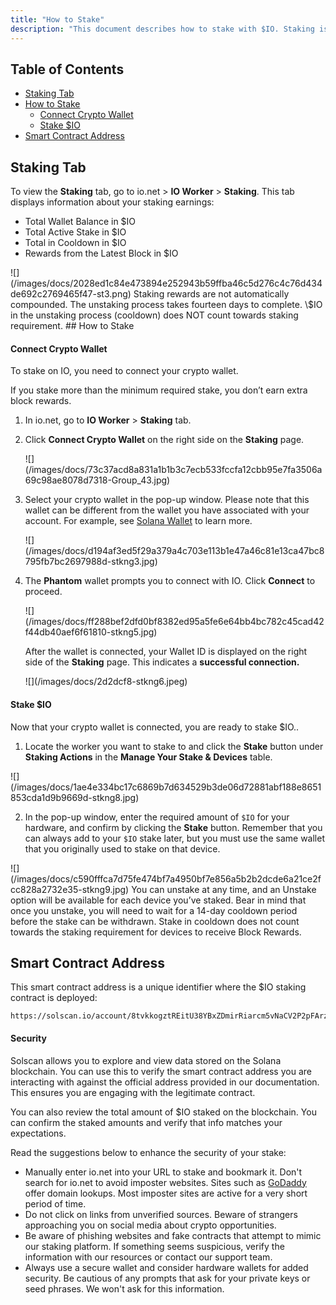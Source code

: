 ```yaml
---
title: "How to Stake"
description: "This document describes how to stake with $IO. Staking is a crucial component of our network security and efficiency. For general information about staking, see ."
---
```


## Table of Contents

- [Staking Tab](/docs/staking#staking-tab)
- [How to Stake](/docs/staking#how-to-stake)
   - [Connect Crypto Wallet](/docs/staking#connect-crypto-wallet)
   - [Stake $IO](/docs/staking#stake-io)
- [Smart Contract Address](/docs/staking#smart-contract-address)

## Staking Tab

To view the **Staking** tab, go to io.net > **IO Worker** > **Staking**. This tab displays information about your staking earnings:

* Total Wallet Balance in \$IO
* Total Active Stake in \$IO
* Total in Cooldown in \$IO
* Rewards from the Latest Block in \$IO

<Frame>
![](/images/docs/2028ed1c84e473894e252943b59ffba46c5d276c4c76d434de692c2769465f47-st3.png)
</Frame>

<Info>
Staking rewards are not automatically compounded. The unstaking process takes fourteen days to complete. \$IO in the unstaking process (cooldown) does NOT count towards staking requirement.
</Info>
## How to Stake

#### Connect Crypto Wallet

To stake on IO, you need to connect your crypto wallet.

<Info>
If you stake more than the minimum required stake, you don’t earn extra block rewards.
</Info>

1. In io.net, go to **IO Worker** > **Staking** tab.

2. Click **Connect Crypto Wallet** on the right side on the **Staking** page.

   <Frame>
   ![](/images/docs/73c37acd8a831a1b1b3c7ecb533fccfa12cbb95e7fa3506a69c98ae8078d7318-Group_43.jpg)
   </Frame>

3. Select your crypto wallet in the pop-up window. Please note that this wallet can be different from the wallet you have associated with your account. For example, see [Solana Wallet](/docs/solana) to learn more.

   <Frame>
   ![](/images/docs/d194af3ed5f29a379a4c703e113b1e47a46c81e13ca47bc8795fb7bc2697988d-stkng3.jpg)
   </Frame>

4. The **Phantom** wallet prompts you to connect with IO. Click **Connect** to proceed.

   <Frame>
   ![](/images/docs/ff288bef2dfd0bf8382ed95a5fe6e64bb4bc782c45cad42f44db40aef6f61810-stkng5.jpg)
   </Frame>

   After the wallet is connected, your Wallet ID is displayed on the right side of the **Staking** page. This indicates a **successful connection.**

   <Frame>
   ![](/images/docs/2d2dcf8-stkng6.jpeg)
   </Frame>

#### Stake \$IO

Now that your crypto wallet is connected, you are ready to stake \$IO..

1. Locate the worker you want to stake to and click the **Stake** button under **Staking Actions** in the **Manage Your Stake & Devices** table.

<Frame>
![](/images/docs/1ae4e334bc17c6869b7d634529b3de06d72881abf188e8651853cda1d9b9669d-stkng8.jpg)
</Frame>

2. In the pop-up window, enter the required amount of `$IO` for your hardware, and confirm by clicking the **Stake** button. Remember that you can always add to your `$IO` stake later, but you must use the same wallet that you originally used to stake on that device.

<Frame>
![](/images/docs/c590fffca7d75fe474bf7a4950bf7e856a5b2b2dcde6a21ce2fcc828a2732e35-stkng9.jpg)
</Frame>

<Info>
You can unstake at any time, and an Unstake option will be available for each device you’ve staked. Bear in mind that once you unstake, you will need to wait for a 14-day cooldown period before the stake can be withdrawn. Stake in cooldown does not count towards the staking requirement for devices to receive Block Rewards.
</Info>

## Smart Contract Address

This smart contract address is a unique identifier where the \$IO staking contract is deployed:

```
https://solscan.io/account/8tvkkogztREitU38YBxZDmirRiarcm5vNaCV2P2pFArz 
```

#### Security

Solscan allows you to explore and view data stored on the Solana blockchain. You can use this to verify the smart contract address you are interacting with against the official address provided in our documentation. This ensures you are engaging with the legitimate contract.

You can also review the total amount of \$IO staked on the blockchain. You can confirm the staked amounts and verify that info matches your expectations.

Read the suggestions below to enhance the security of your stake:

* Manually enter io.net into your URL to stake and bookmark it. Don't search for io.net to avoid imposter websites. Sites such as [GoDaddy](https://www.godaddy.com/whois) offer domain lookups. Most imposter sites are active for a very short period of time.
* Do not click on links from unverified sources. Beware of strangers approaching you on social media about crypto opportunities.
* Be aware of phishing websites and fake contracts that attempt to mimic our staking platform. If something seems suspicious, verify the information with our resources or contact our support team.
* Always use a secure wallet and consider hardware wallets for added security. Be cautious of any prompts that ask for your private keys or seed phrases. We won't ask for this information.

